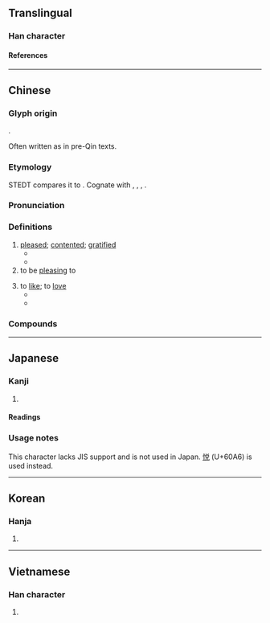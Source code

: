 {{also|悦|恱}}
{{character info}}
==Translingual==

===Han character===
{{Han char|rn=61|rad=心|as=07|sn=10|four=98016|canj=PCRU|ids=⿰忄兌}}

====References====
{{Han ref|kx=0386.260|dkj=10629|dj=0718.260|hdz=42306.151|uh=6085}}

----

==Chinese==
{{zh-forms|s=悦|t2=悦|alt=恱,說,兌}}

===Glyph origin===
{{Han etym}}
{{Han compound|忄|兌|ls=psc|c1=s|c2=p|t1=heart}}.

Often written as {{zh-l|*說}} in pre-Qin texts.

===Etymology===
STEDT compares it to {{inh|zh|sit-pro|*g/s-lwat||free; release; slip; dislocate}}. Cognate with {{och-l|愉|happy; pleased}}, {{och-l|說|id=1|to speak; to explain}}, {{och-l|脫|to take off (clothes); to escape}}, {{och-l|偷|to steal}}.

===Pronunciation===
{{zh-pron
|m=yuè
|c=jyut6
|h=pfs=
|md=iŏk
|mn=qz:iat/xm,zz:ia̍t/ml:oa̍t
|mn_note=iat/ia̍t - vernacular; oa̍t - literary
|mn-t=ruag8/ruêg8/ruah8
|mn-t_note=ruag8 - Shantou; ruêg8 - Chaozhou; ruah8 - used in 相悅
|w=
|mc=y
|oc=y
|cat=a
}}

===Definitions===
{{zh-hanzi}}

# [[pleased]]; [[contented]]; [[gratified]]
#* {{zh-x|^秦 伯 '''說'''{yuè}，與 ^鄭 人 盟。|The earl of Qin was '''pleased''', and made a covenant with the people of Zheng.|ref=Zuozhuan}}
#* {{zh-x|取 之 而 ^燕 民 悅，則 取 之。|If the people of Yan will be '''pleased''' with your taking possession of it, then do so.|ref=Mencius}}
# to be [[pleasing]] to
#: {{zh-x|悅目|pleasing to the eye}}
#: {{zh-x|悅耳|pleasant-sounding}}
# to [[like]]; to [[love]]
#* {{zh-x|^平 ^公 '''說'''{yuè} 新 聲。|Duke Ping of Jin '''loved''' the new music.|ref=Guoyu}}
#* {{zh-x|士為{wèi}知己者死，女 為{wèi} 悅 己 者 容。|A man will die for someone who understands him, while a woman will adorn herself for a man that '''loves''' her. |ref=Zhanguoce}}

===Compounds===
{{zh-der|不悅|怡情悅性|悅澤|悅懌|夷悅|心怡神悅|容悅|悅服|愉悅|悅豫|悅色|悅耳|悅樂|悅心娛目|悅人|怫然不悅|怡顏悅色|怡然自悅|怡悅|怏怏不悅|忻悅|悅目娛心|心悅誠服|弔者大悅|悅近來遠|大悅|忭悅|娛悅|和容悅色|兩情相悅|悅目|悅心|喜悅|和悅|取悅|和顏悅色|抃悅|神人共悅|禪悅|爽心悅目|歡悅|清耳悅心|欣悅|近悅遠來|賞心悅目}}

----

==Japanese==

===Kanji===
{{ja-kanji|grade=|rs=心07}} <!-- Not a kyūjitai form of 悦 (lacks JIS support) -->

# {{rfdef|ja|sort=心07}}

====Readings====
{{ja-readings
|on=えつ
|kun=よろこぶ
}}

===Usage notes===
This character lacks JIS support and is not used in Japan. [[悦]] (U+60A6) is used instead.

----

==Korean==

===Hanja===
{{ko-hanja|열}}

# {{rfdef|ko|sort=心07}}

----

==Vietnamese==

===Han character===
{{vi-readings|rs=心07|reading=duyệt}}

# {{rfdef|vi|sort=心07}}